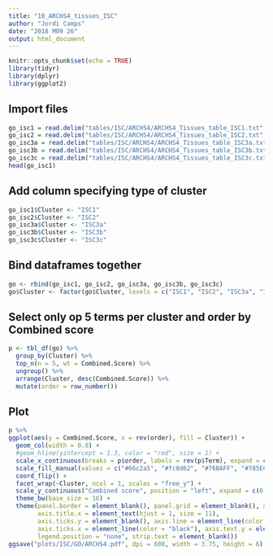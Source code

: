 ```yaml
---
title: "10_ARCHS4_tissues_ISC"
author: "Jordi Camps"
date: "2018 M09 26"
output: html_document
---
```


```r
knitr::opts_chunk$set(echo = TRUE)
library(tidyr)
library(dplyr)
library(ggplot2)
```

## Import files
```r
go_isc1 = read.delim("tables/ISC/ARCHS4/ARCHS4_Tissues_table_ISC1.txt", header = TRUE)
go_isc2 = read.delim("tables/ISC/ARCHS4/ARCHS4_Tissues_table_ISC2.txt", header = TRUE)
go_isc3a = read.delim("tables/ISC/ARCHS4/ARCHS4_Tissues_table_ISC3a.txt", header = TRUE)
go_isc3b = read.delim("tables/ISC/ARCHS4/ARCHS4_Tissues_table_ISC3b.txt", header = TRUE)
go_isc3c = read.delim("tables/ISC/ARCHS4/ARCHS4_Tissues_table_ISC3c.txt", header = TRUE)
head(go_isc1)
```

## Add column specifying type of cluster
```r
go_isc1$Cluster <- "ISC1"
go_isc2$Cluster <- "ISC2"
go_isc3a$Cluster <- "ISC3a"
go_isc3b$Cluster <- "ISC3b"
go_isc3c$Cluster <- "ISC3c"
```

## Bind dataframes together
```r
go <- rbind(go_isc1, go_isc2, go_isc3a, go_isc3b, go_isc3c)
go$Cluster <- factor(go$Cluster, levels = c("ISC1", "ISC2", "ISC3a", "ISC3b", "ISC3c"))
```

## Select only op 5 terms per  cluster and order by Combined score
```r
p <- tbl_df(go) %>%
  group_by(Cluster) %>%
  top_n(n = 5, wt = Combined.Score) %>%
  ungroup() %>%
  arrange(Cluster, desc(Combined.Score)) %>%
  mutate(order = row_number())
```

## Plot
```r
p %>%
ggplot(aes(y = Combined.Score, x = rev(order), fill = Cluster)) +
  geom_col(width = 0.8) + 
  #geom_hline(yintercept = 1.3, color = "red", size = 1) +
  scale_x_continuous(breaks = p$order, labels = rev(p$Term), expand = c(0, 0)) +
  scale_fill_manual(values = c("#66c2a5", "#fc8d62", "#76BAFF", "#785ECC", "#AD54B2")) +
  coord_flip() +
  facet_wrap(~Cluster, ncol = 1, scales = "free_y") +
  scale_y_continuous("Combined score", position = "left", expand = c(0, 0)) +
  theme_bw(base_size = 16) +
  theme(panel.border = element_blank(), panel.grid = element_blank(), axis.title.y = element_blank(), 
        axis.title.x = element_text(hjust = 1, size = 11),
        axis.ticks.y = element_blank(), axis.line = element_line(color = "black"), axis.text = element_text(color = "black", size = 11),
        axis.ticks.x = element_line(color = "black"), axis.text.y = element_text(hjust = 1, vjust = 0.3), strip.background = element_blank(),
        legend.position = "none", strip.text = element_blank())
ggsave("plots/ISC/GO/ARCHS4.pdf", dpi = 600, width = 3.75, height = 6)
```









